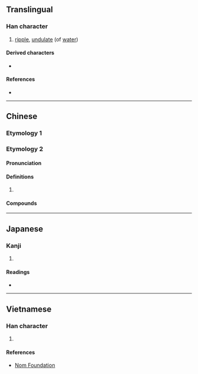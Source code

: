 {{also|沱}}
{{character info}}
==Translingual==

===Han character===
{{Han char|rn=85|rad=水|as=05|sn=8|four=|canj=EOPD|ids=⿰氵㐌}}

# [[ripple]], [[undulate]] (of [[water]])

====Derived characters====
* {{l|mul|[[𩃰]]}}

====References====
* {{Han ref|kx=0613.080|dkj=17244|dj=1006.070|hdz=31588.020|uh=6CB2|ud=27826}}

----

==Chinese==
{{zh-forms}}

===Etymology 1===
{{zh-see|沱|a}}

===Etymology 2===

====Pronunciation====
{{zh-pron
|m=duò
|mc=y
|oc=y
|ma=
|cat=v
}}

====Definitions====
{{zh-hanzi}}

# {{zh-used|淡沲|[[ripple]], [[undulate]] (of [[water]])}}

====Compounds====
{{zh-der|淡沲|潭沲|澹沲}}

----

==Japanese==

===Kanji===
{{ja-kanji|grade=|rs=水05}}

# {{rfdef|ja|sort=水05}}

====Readings====
* {{ja-readings
|goon=だ
|kanon=た
|kun=
}}

----

==Vietnamese==

===Han character===
{{vi-readings|rs=水05|reading=nhãn}}

# {{rfdef|vi|sort=水05}}

====References====
* [http://nomfoundation.org/common/nom_details.php?codepoint=6cb2 Nom Foundation]